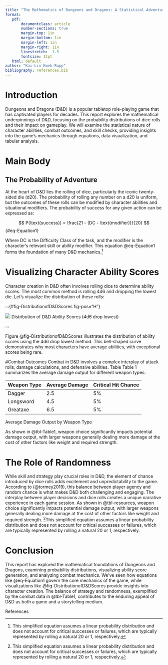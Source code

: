 ```yaml
---
title: "The Mathematics of Dungeons and Dragons: A Statistical Adventure"
format:
   pdf:
       documentclass: article
       number-sections: true
       margin-top: 1in
       margin-bottom: 1in
       margin-left: 1in
       margin-right: 1in
       linestretch:  1.5
       fontsize: 11pt
   html: default
author: "Kai-Lin Kwek-Rupp"       
bibliography: references.bib
---
```



# Introduction
Dungeons and Dragons (D&D) is a popular tabletop role-playing game that has captivated players for decades. This report explores the mathematical underpinnings of D&D, focusing on the probability distributions of dice rolls and their impact on gameplay. We will examine the statistical nature of character abilities, combat outcomes, and skill checks, providing insights into the game’s mechanics through equations, data visualization, and tabular analysis.

# Main Body

## The Probability of Adventure
At the heart of D&D lies the rolling of dice, particularly the iconic twenty-sided die (d20). The probability of rolling any number on a d20 is uniform, but the outcomes of these rolls can be modified by character abilities and situational modifiers. The probability of success for any given action can be expressed as:

$$
P(\text{success}) = \frac{21 - (DC - \text{modifier})}{20}
$${#eq-Equation1}

Where DC is the Difficulty Class of the task, and the modifier is the character’s relevant skill or ability modifier. This equation @eq-Equation1 forms the foundation of many D&D mechanics.[^1]

# Visualizing Character Ability Scores

Character creation in D&D often involves rolling dice to determine ability scores. The most common method is rolling 4d6 and dropping the lowest die. Let’s visualize the distribution of these rolls:

:::{#fig-DistributionofD&DScores fig-pos="H"}

![](DistributionofD&DScores.png)
Distribution of D&D Ability Scores (4d6 drop lowest)

:::

Figure @fig-DistributionofD&DScores illustrates the distribution of ability scores using the 4d6 drop lowest method. This bell-shaped curve demonstrates why most characters have average abilities, with exceptional scores being rare.

#Combat Outcomes
Combat in D&D involves a complex interplay of attack rolls, damage calculations, and defensive abilities. Table Table 1 summarizes the average damage output for different weapon types:

:::{#tbl-resources tbl-pos="H"}

| Weapon Type | Average Damage | Critical Hit Chance |
|-------------|----------------|---------------------|
| Dagger      | 2.5            | 5%                  |             
| Longsword   | 4.5            | 5%                  |            
| Greataxe    | 6.5            | 5%                  |        
Average Damage Output by Weapon Type

:::

As shown in @tbl-Table1, weapon choice significantly impacts potential damage output, with larger weapons generally dealing more damage at the cost of other factors like weight and required strength.

# The Role of Randomness

While skill and strategy play crucial roles in D&D, the element of chance introduced by dice rolls adds excitement and unpredictability to the game. According to (@tormey2019), this balance between player agency and random chance is what makes D&D both challenging and engaging. The interplay between player decisions and dice rolls creates a unique narrative experience in each game session.
As shown in @tbl-resources, weapon choice significantly impacts potential damage output, with larger weapons generally dealing more damage at the cost of other factors like weight and required strength.
[^1]This simplified equation assumes a linear probability distribution and does not account for critical successes or failures, which are typically represented by rolling a natural 20 or 1, respectively.

# Conclusion
This report has explored the mathematical foundations of Dungeons and Dragons, examining probability distributions, visualizing ability score generation, and analyzing combat mechanics. We’ve seen how equations like @eq-Equation1 govern the core mechanics of the game, while visualizations like @fig-DistributionofD&DScores provide insights into character creation. The balance of strategy and randomness, exemplified by the combat data in @tbl-Table1, contributes to the enduring appeal of D&D as both a game and a storytelling medium.

References

::: {#refs}
:::

[^1]: This simplified equation assumes a linear probability distribution and does not account for critical successes or failures, which are typically represented by rolling a natural 20 or 1, respectively.
